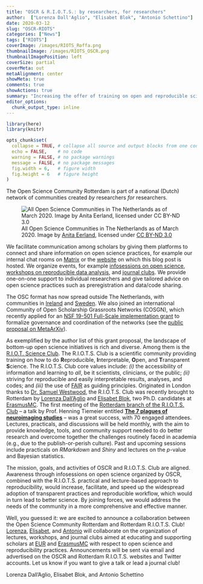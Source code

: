 ```yaml
---
title: "OSCR & R.I.O.T.S.: by researchers, for researchers"
author:  ["Lorenza Dall'Aglio", "Elisabet Blok", "Antonio Schettino"]
date: 2020-03-12
slug: "OSCR-RIOTS"
categories: ["News"]
tags: ["RIOTS"]
coverImage: /images/RIOTS_Roffa.png
thumbnailImage: /images/RIOTS_OSCR.png
thumbnailImagePosition: left
coverSize: partial
coverMeta: out
metaAlignment: center
showMeta: true
comments: true
showActions: true
summary: "Increasing the offer of training on open and reproducible science at EUR and ErasmusMC"
editor_options: 
  chunk_output_type: inline
---
```


```r

library(here)
library(knitr)

opts_chunk$set(
  collapse = TRUE, # collapse all source and output blocks from one code chunk into a single block
  echo = FALSE,    # no code
  warning = FALSE, # no package warnings
  message = FALSE, # no package messages
  fig.width = 6,   # figure width
  fig.height = 6   # figure height
)

```

The Open Science Community Rotterdam is part of a national (Dutch) network of communities created *by* researchers *for* researchers.

![All Open Science Communities in The Netherlands as of March 2020. Image by [Anita Eerland](http://www.anitaeerland.com/about/), licensed under [CC BY-ND 3.0](https://creativecommons.org/licenses/by-nd/3.0/nl/deed.en)](/images/OSC-NL.png)

We facilitate communication among scholars by giving them platforms to connect and share information on open science practices, for example our internal chat rooms on [Matrix](https://matrix.to/#/+osc-rotterdam:matrix.org) or the [website](https://www.openscience-rotterdam.com/home/) on which this blog post is hosted. We organize events, for example [infosessions on open science](https://osf.io/2zuas/), [workshops on reproducible data analysis](https://osf.io/tgqfe/), and [journal clubs](https://www.openscience-rotterdam.com/2019/10/oscr-reproducibilitea/). We provide one-on-one support to individual researchers and give tailored advice on open science practices such as preregistration and data/code sharing.

The OSC format has now spread outside The Netherlands, with communities in [Ireland](http://www.osc-galway.ie/) and [Sweden](https://opensciencesweden.org/). We also joined an international Community of Open Scholarship Grassroots Networks (COSGN), which recently applied for an [NSF 19-501 Full-Scale implementation grant](https://www.nsf.gov/pubs/2019/nsf19501/nsf19501.htm) to formalize governance and coordination of the networks (see the [public proposal on MetaArXiv](https://osf.io/preprints/metaarxiv/d7mwk/)).

As exemplified by the author list of this grant proposal, the landscape of bottom-up open science initiatives is rich and diverse. Among them is the [R.I.O.T. Science Club](https://www.kcl.ac.uk/events/series/riot-science-club). The R.I.O.T.S. Club is a scientific community providing training on how to do **R**eproducible, **I**nterpretable, **O**pen, and **T**ransparent **S**cience. The R.I.O.T.S. Club core values include: *(i)* the accessibility of information and learning to *all*, be it scientists, clinicians, or the public; *(ii)* striving for reproducible and easily interpretable results, analyses, and codes; and *(iii)* the use of [FAIR](https://www.go-fair.org/fair-principles/) as guiding principles. Originated in London thanks to [Dr. Samuel Westwood](https://www.kcl.ac.uk/people/dr-samuel-westwood), the R.I.O.T.S. Club was recently brought to Rotterdam by [Lorenza Dall'Aglio](https://www.openscience-rotterdam.com/2020/02/dallaglio/) and [Elisabet Blok](https://www.openscience-rotterdam.com/2020/02/blok/), two Ph.D. candidates at [ErasmusMC](https://www.erasmusmc.nl/en). The first meeting of the [Rotterdam branch of the R.I.O.T.S. Club](https://rdam-riot-science-club.github.io/) -- a talk by Prof. Henning Tiemeier entitled [**The 7 plagues of neuroimaging studies**](https://www.youtube.com/watch?v=es9gwWfLEKk) -- was a great success, with 70 engaged attendees. Lectures, practicals, and discussions will be held monthly, with the aim to provide knowledge, tools, and community support needed to do better research and overcome together the challenges routinely faced in academia (e.g., due to the publish-or-perish culture). Past and upcoming sessions include practicals on *RMarkdown* and *Shiny* and lectures on the *p*-value and Bayesian statistics.

The mission, goals, and activities of OSCR and R.I.O.T.S. Club are aligned. Awareness through infosessions on open science organized by OSCR, combined with the R.I.O.T.S. practical and lecture-based approach to reproducibility, would increase, facilitate, and speed up the widespread adoption of transparent practices and reproducible workflow, which would in turn lead to better science. By joining forces, we would address the needs of the community in a more comprehensive and effective manner.

Well, you guessed it: we are excited to announce a collaboration between the Open Science Community Rotterdam and Rotterdam R.I.O.T.S. Club! [Lorenza](https://www.openscience-rotterdam.com/2020/02/dallaglio/), [Elisabet](https://www.openscience-rotterdam.com/2020/02/blok/), and [Antonio](https://www.openscience-rotterdam.com/2019/04/schettino/) will collaborate on the organization of lectures, workshops, and journal clubs aimed at educating and supporting scholars at [EUR](https://www.eur.nl/en) and [ErasmusMC](https://www.erasmusmc.nl/en) with respect to open science and reproducibility practices. Announcements will be sent via email and advertised on the OSCR and Rotterdam R.I.O.T.S. websites and Twitter accounts. Let us know if you want to give a talk or lead a journal club!

Lorenza Dall'Aglio, Elisabet Blok, and Antonio Schettino


